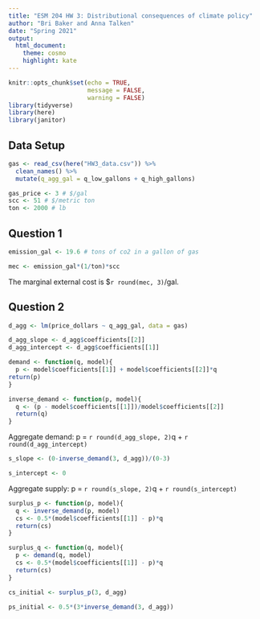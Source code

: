 ```yaml
---
title: "ESM 204 HW 3: Distributional consequences of climate policy"
author: "Bri Baker and Anna Talken"
date: "Spring 2021"
output:
  html_document:
    theme: cosmo
    highlight: kate
---
```


```r
knitr::opts_chunk$set(echo = TRUE, 
                      message = FALSE,
                      warning = FALSE)
library(tidyverse)
library(here)
library(janitor)
```

## Data Setup
```r
gas <- read_csv(here("HW3_data.csv")) %>% 
  clean_names() %>% 
  mutate(q_agg_gal = q_low_gallons + q_high_gallons)

gas_price <- 3 # $/gal
scc <- 51 # $/metric ton
ton <- 2000 # lb

```

## Question 1
```r
emission_gal <- 19.6 # tons of co2 in a gallon of gas

mec <- emission_gal*(1/ton)*scc

```

The marginal external cost is $`r round(mec, 3)`/gal.


## Question 2
```r
d_agg <- lm(price_dollars ~ q_agg_gal, data = gas)

d_agg_slope <- d_agg$coefficients[[2]]
d_agg_intercept <- d_agg$coefficients[[1]]

demand <- function(q, model){
  p <- model$coefficients[[1]] + model$coefficients[[2]]*q
return(p)
}

inverse_demand <- function(p, model){
  q <- (p - model$coefficients[[1]])/model$coefficients[[2]]
  return(q)
}

```

Aggregate demand: p = `r round(d_agg_slope, 2)`q + `r round(d_agg_intercept)`

```r

s_slope <- (0-inverse_demand(3, d_agg))/(0-3)

s_intercept <- 0


```

Aggregate supply: p = `r round(s_slope, 2)`q + `r round(s_intercept)`

```r

surplus_p <- function(p, model){
  q <- inverse_demand(p, model)
  cs <- 0.5*(model$coefficients[[1]] - p)*q
  return(cs)
}

surplus_q <- function(q, model){
  p <- demand(q, model)
  cs <- 0.5*(model$coefficients[[1]] - p)*q
  return(cs)
}

cs_initial <- surplus_p(3, d_agg)

ps_initial <- 0.5*(3*inverse_demand(3, d_agg))

```


